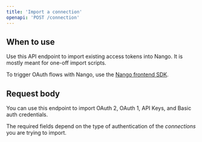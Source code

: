 ```yaml
---
title: 'Import a connection'
openapi: 'POST /connection'
---
```

## When to use

Use this API endpoint to import existing access tokens into Nango. It is mostly meant for one-off import scripts.

To trigger OAuth flows with Nango, use the [Nango frontend SDK](/sdks/frontend).

## Request body

You can use this endpoint to import OAuth 2, OAuth 1, API Keys, and Basic auth credentials.

The required fields depend on the type of authentication of the _connections_ you are trying to import.
